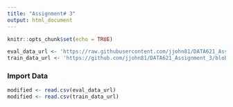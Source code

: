 ```yaml
---
title: "Assignment# 3"
output: html_document
---
```


```r
knitr::opts_chunk$set(echo = TRUE)

eval_data_url <- 'https://raw.githubusercontent.com/jjohn81/DATA621_Assignment_3/master/crime-evaluation-data_modified.csv'
train_data_url <- 'https://github.com/jjohn81/DATA621_Assignment_3/blob/master/crime-evaluation-data_modified.csv'

```

### Import Data

```r
modified <- read.csv(eval_data_url)
modified <- read.csv(train_data_url)
```
